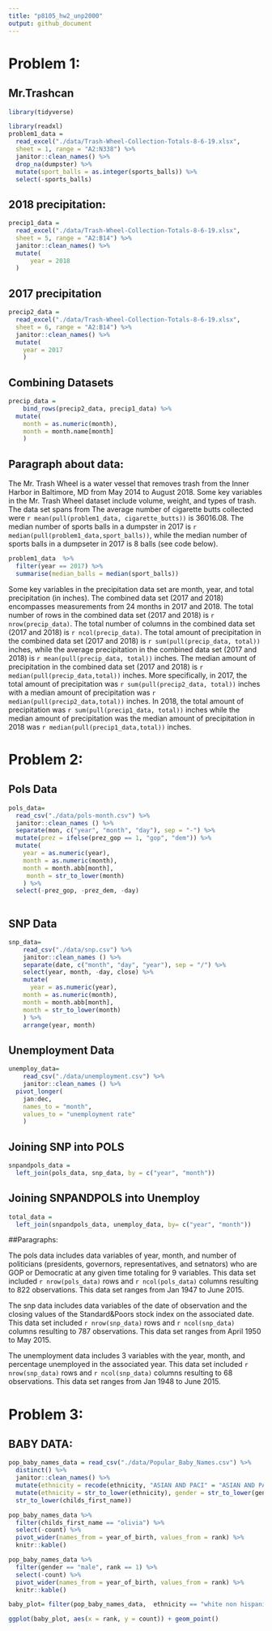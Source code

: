 ```yaml
---
title: "p8105_hw2_unp2000"
output: github_document
---
```

# Problem 1: 
## Mr.Trashcan
```r
library(tidyverse)

library(readxl)
problem1_data = 
  read_excel("./data/Trash-Wheel-Collection-Totals-8-6-19.xlsx", 
  sheet = 1, range = "A2:N338") %>%
  janitor::clean_names() %>%
  drop_na(dumpster) %>%
  mutate(sport_balls = as.integer(sports_balls)) %>%
  select(-sports_balls)
```

## 2018 precipitation:
```r
precip1_data = 
  read_excel("./data/Trash-Wheel-Collection-Totals-8-6-19.xlsx",
  sheet = 5, range = "A2:B14") %>%
  janitor::clean_names() %>%
  mutate(
      year = 2018
  )

```
## 2017 precipitation
```r
precip2_data = 
  read_excel("./data/Trash-Wheel-Collection-Totals-8-6-19.xlsx", 
  sheet = 6, range = "A2:B14") %>%
  janitor::clean_names() %>%
  mutate(
    year = 2017
    )

```
## Combining Datasets
```r
precip_data =
    bind_rows(precip2_data, precip1_data) %>%
  mutate(
    month = as.numeric(month),
    month = month.name[month]
    )
``` 

## Paragraph about data:
The Mr. Trash Wheel is a water vessel that removes trash from the Inner Harbor in Baltimore, MD from May 2014 to August 2018. Some key variables in the Mr. Trash Wheel dataset include volume, weight, and types of trash. The data set spans from The average number of cigarette butts collected were `r mean(pull(problem1_data, cigarette_butts))` is 36016.08. The median number of sports balls in a dumpster in 2017 is `r median(pull(problem1_data,sport_balls))`, while the median number of sports balls in a dumpseter in 2017 is 8 balls (see code below). 

```r
problem1_data  %>% 
  filter(year == 2017) %>% 
  summarise(median_balls = median(sport_balls))
```

Some key variables in the precipitation data set are month, year, and total precipitation (in inches). The combined data set (2017 and 2018) encompasses measurements from 24 months in 2017 and 2018. The total number of rows in the combined data set (2017 and 2018) is `r nrow(precip_data)`. The total number of columns in the combined data set (2017 and 2018) is `r ncol(precip_data)`. The total amount of precipitation in the combined data set (2017 and 2018) is `r sum(pull(precip_data, total))` inches, while the average precipitation in the combined data set (2017 and 2018) is `r mean(pull(precip_data, total))` inches. The median amount of precipitation in the combined data set (2017 and 2018) is `r median(pull(precip_data,total))` inches. More specifically, in 2017, the total amount of precipitation was `r sum(pull(precip2_data, total))` inches with a median amount of precipitation was `r median(pull(precip2_data,total))` inches. In 2018, the total amount of precipitation was `r sum(pull(precip1_data, total))` inches while the median amount of precipitation was the median amount of precipitation in 2018 was `r median(pull(precip1_data,total))` inches. 

# Problem 2: 
## Pols Data 
```r
pols_data= 
  read_csv("./data/pols-month.csv") %>%
  janitor::clean_names () %>%
  separate(mon, c("year", "month", "day"), sep = "-") %>%
  mutate(prez = ifelse(prez_gop == 1, "gop", "dem")) %>%
  mutate(
    year = as.numeric(year), 
    month = as.numeric(month),
    month = month.abb[month],
     month = str_to_lower(month)
    ) %>%
  select(-prez_gop, -prez_dem, -day)
  
```

## SNP Data
```r
snp_data= 
    read_csv("./data/snp.csv") %>%
    janitor::clean_names () %>%
    separate(date, c("month", "day", "year"), sep = "/") %>%
    select(year, month, -day, close) %>%
    mutate(
      year = as.numeric(year),
    month = as.numeric(month),
    month = month.abb[month],
    month = str_to_lower(month)
    ) %>%
    arrange(year, month)
```

## Unemployment Data 
```r
unemploy_data= 
    read_csv("./data/unemployment.csv") %>%
    janitor::clean_names () %>%
  pivot_longer(
    jan:dec,
    names_to = "month", 
    values_to = "unemployment rate"
    )
```

## Joining SNP into POLS 
```r
snpandpols_data = 
  left_join(pols_data, snp_data, by = c("year", "month"))
```

## Joining SNPANDPOLS into Unemploy 
```r
total_data = 
  left_join(snpandpols_data, unemploy_data, by= c("year", "month"))
```

##Paragraphs: 

The pols data includes data variables of year, month, and number of politicians (presidents, governors, representatives, and setnators) who are GOP or Democratic at any given time totaling for 9 variables. This data set included `r nrow(pols_data)` rows and `r ncol(pols_data)` columns resulting to 822 observations. This data set ranges from Jan 1947 to June 2015. 

The snp data includes data variables of the date of observation and the closing values of the Standard&Poors stock index on the associated date. This data set included `r nrow(snp_data)` rows and `r ncol(snp_data)` columns resulting to 787 observations. This data set ranges from April 1950 to May 2015. 

The unemployment data includes 3 variables with the year, month, and percentage unemployed in the associated year. This data set included `r nrow(snp_data)` rows and `r ncol(snp_data)` columns resulting to 68 observations. This data set ranges from Jan 1948 to June 2015. 

# Problem 3:

## BABY DATA: 
```r
pop_baby_names_data = read_csv("./data/Popular_Baby_Names.csv") %>%
  distinct() %>%
  janitor::clean_names() %>%
  mutate(ethnicity = recode(ethnicity, "ASIAN AND PACI" = "ASIAN AND PACIFIC ISLANDER", "BLACK NON HISP" =    "BLACK NON HISPANIC", "WHITE NON HISP" = "WHITE NON HISPANIC")) %>%
  mutate(ethnicity = str_to_lower(ethnicity), gender = str_to_lower(gender), childs_first_name =  
  str_to_lower(childs_first_name))
```

```r
pop_baby_names_data %>%
  filter(childs_first_name == "olivia") %>%
  select(-count) %>%
  pivot_wider(names_from = year_of_birth, values_from = rank) %>%
  knitr::kable()
```

```r
pop_baby_names_data %>%
  filter(gender == "male", rank == 1) %>%
  select(-count) %>%
  pivot_wider(names_from = year_of_birth, values_from = rank) %>%
  knitr::kable()
```

```r
baby_plot= filter(pop_baby_names_data,  ethnicity == "white non hispanic", year_of_birth == "2016", gender == "male")

ggplot(baby_plot, aes(x = rank, y = count)) + geom_point()
```



